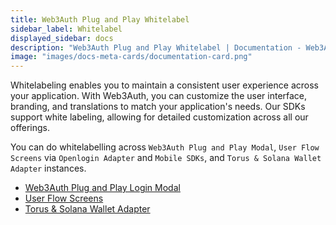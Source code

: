 ```yaml
---
title: Web3Auth Plug and Play Whitelabel
sidebar_label: Whitelabel
displayed_sidebar: docs
description: "Web3Auth Plug and Play Whitelabel | Documentation - Web3Auth"
image: "images/docs-meta-cards/documentation-card.png"
---
```


Whitelabeling enables you to maintain a consistent user experience across your application. With Web3Auth, you can customize the user interface,
branding, and translations to match your application's needs. Our SDKs support white labeling, allowing for detailed customization across all our
offerings.

You can do whitelabelling across `Web3Auth Plug and Play Modal`, `User Flow Screens` via `Openlogin Adapter` and `Mobile SDKs`, and
`Torus & Solana Wallet Adapter` instances.

- [Web3Auth Plug and Play Login Modal](./login-modal)
- [User Flow Screens](./user-flow-screens)
- [Torus & Solana Wallet Adapter](./torus-wallet-plugin)
